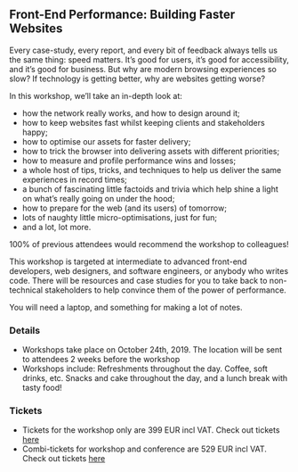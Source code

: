 ## Front-End Performance: Building Faster Websites

Every case-study, every report, and every bit of feedback always tells us the same thing: speed matters. 
It’s good for users, it’s good for accessibility, and it’s good for business. 
But why are modern browsing experiences so slow? If technology is getting better, why are websites getting worse?

In this workshop, we’ll take an in-depth look at:

- how the network really works, and how to design around it;
- how to keep websites fast whilst keeping clients and stakeholders happy;
- how to optimise our assets for faster delivery;
- how to trick the browser into delivering assets with different priorities;
- how to measure and profile performance wins and losses;
- a whole host of tips, tricks, and techniques to help us deliver the same experiences in record times;
- a bunch of fascinating little factoids and trivia which help shine a light on what’s really going on under the hood;
- how to prepare for the web (and its users) of tomorrow;
- lots of naughty little micro-optimisations, just for fun;
- and a lot, lot more.

100% of previous attendees would recommend the workshop to colleagues!

This workshop is targeted at intermediate to advanced front-end developers, web designers, 
and software engineers, or anybody who writes code. 
There will be resources and case studies for you to take back to 
non-technical stakeholders to help convince them of the power of performance.

You will need a laptop, and something for making a lot of notes.


### Details

- Workshops take place on October 24th, 2019. The location will be sent to attendees 2 weeks before the workshop
- Workshops include: Refreshments throughout the day. Coffee, soft drinks, etc. Snacks and cake throughout the day, and a lunch break with tasty food!

### Tickets

- Tickets for the workshop only are 399 EUR incl VAT. Check out tickets [here](https://ti.to/scriptconf/scriptconf-2019)
- Combi-tickets for workshop and conference are 529 EUR incl VAT. Check out tickets [here](https://ti.to/scriptconf/scriptconf-2019)
